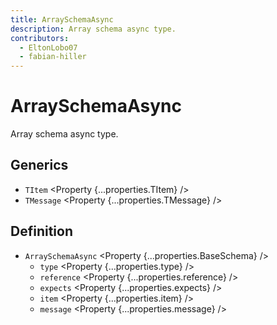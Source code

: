 ```yaml
---
title: ArraySchemaAsync
description: Array schema async type.
contributors:
  - EltonLobo07
  - fabian-hiller
---
```



# ArraySchemaAsync

Array schema async type.

## Generics

- `TItem` <Property {...properties.TItem} />
- `TMessage` <Property {...properties.TMessage} />

## Definition

- `ArraySchemaAsync` <Property {...properties.BaseSchema} />
  - `type` <Property {...properties.type} />
  - `reference` <Property {...properties.reference} />
  - `expects` <Property {...properties.expects} />
  - `item` <Property {...properties.item} />
  - `message` <Property {...properties.message} />
